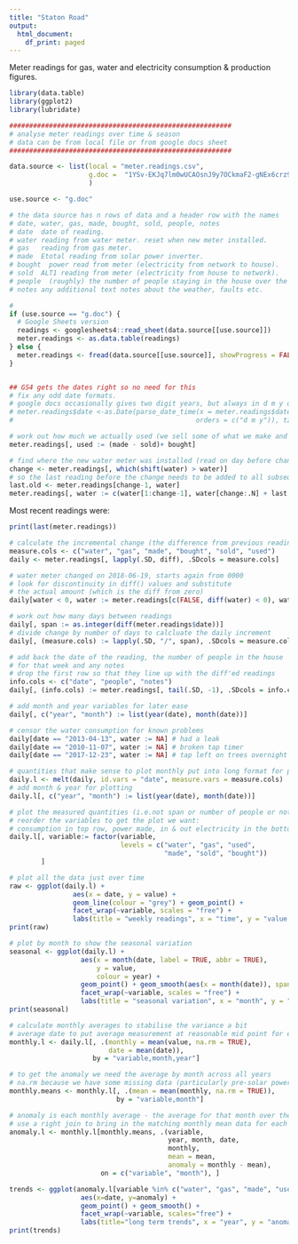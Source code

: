 ```yaml
---
title: "Staton Road"
output:
  html_document:
    df_print: paged
---
```


Meter readings for gas, water and electricity consumption & production figures.

```r
library(data.table)
library(ggplot2)
library(lubridate)

########################################################
# analyse meter readings over time & season
# data can be from local file or from google docs sheet
########################################################

data.source <- list(local = "meter.readings.csv",
                    g.doc =  "1YSv-EKJq7lm0wUCAOsnJ9y7OCkmaF2-gNEx6crz9diA"
                    )

use.source <- "g.doc"

# the data source has n rows of data and a header row with the names
# date, water, gas, made, bought, sold, people, notes
# date  date of reading.
# water reading from water meter. reset when new meter installed.
# gas   reading from gas meter.
# made  Etotal reading from solar power inverter.
# bought  power read from meter (electricity from network to house).
# sold  ALT1 reading from meter (electricity from house to network).
# people  (roughly) the number of people staying in the house over the period.
# notes any additional text notes about the weather, faults etc.
```


```r
#
if (use.source == "g.doc") {
  # Google Sheets version
  readings <- googlesheets4::read_sheet(data.source[[use.source]])
  meter.readings <- as.data.table(readings)
} else {
  meter.readings <- fread(data.source[[use.source]], showProgress = FALSE)
}


## GS4 gets the dates right so no need for this
# fix any odd date formats.
# google docs occasionally gives two digit years, but always in d m y order for my data
# meter.readings$date <-as.Date(parse_date_time(x = meter.readings$date, 
#                                              orders = c("d m y")), tz = "UTC")

# work out how much we actually used (we sell some of what we make and use all that we buy)
meter.readings[, used := (made - sold)+ bought]

# find where the new water meter was installed (read on day before change then at the end of the next week)
change <- meter.readings[, which(shift(water) > water)]
# so the last reading before the change needs to be added to all subsequent readings to get the cumulative reading
last.old <- meter.readings[change-1, water]
meter.readings[, water := c(water[1:change-1], water[change:.N] + last.old)]
```

Most recent readings were:
```r
print(last(meter.readings))
```

```r
# calculate the incremental change (the difference from previous reading)
measure.cols <- c("water", "gas", "made", "bought", "sold", "used")
daily <- meter.readings[, lapply(.SD, diff), .SDcols = measure.cols]

# water meter changed on 2018-06-19, starts again from 0000
# look for discontinuity in diff() values and substitute 
# the actual amount (which is the diff from zero)
daily[water < 0, water := meter.readings[c(FALSE, diff(water) < 0), water] ]

# work out how many days between readings
daily[, span := as.integer(diff(meter.readings$date))]
# divide change by number of days to calcluate the daily increment
daily[, (measure.cols) := lapply(.SD, "/", span), .SDcols = measure.cols]

# add back the date of the reading, the number of people in the house
# for that week and any notes
# drop the first row so that they line up with the diff'ed readings
info.cols <- c("date", "people", "notes")
daily[, (info.cols) := meter.readings[, tail(.SD, -1), .SDcols = info.cols]]

# add month and year variables for later ease
daily[, c("year", "month") := list(year(date), month(date))]

# censor the water consumption for known problems
daily[date == "2013-04-13", water := NA] # had a leak
daily[date == "2010-11-07", water := NA] # broken tap timer
daily[date == "2017-12-23", water := NA] # tap left on trees overnight

# quantities that make sense to plot monthly put into long format for plotting
daily.l <- melt(daily, id.vars = "date", measure.vars = measure.cols)
# add month & year for plotting
daily.l[, c("year", "month") := list(year(date), month(date))]
```
```r
# plot the measured quantities (i.e.not span or number of people or notes) monthly
# reorder the variables to get the plot we want: 
# consumption in top row, power made, in & out electricity in the bottom row
daily.l[, variable:= factor(variable, 
                            levels = c("water", "gas", "used", 
                                       "made", "sold", "bought"))
        ]
```
```r
# plot all the data just over time
raw <- ggplot(daily.l) + 
                aes(x = date, y = value) + 
                geom_line(colour = "grey") + geom_point() + 
                facet_wrap(~variable, scales = "free") +
                labs(title = "weekly readings", x = "time", y = "value per day")
print(raw)
```
```r
# plot by month to show the seasonal variation
seasonal <- ggplot(daily.l) + 
                  aes(x = month(date, label = TRUE, abbr = TRUE), 
                      y = value, 
                      colour = year) + 
                  geom_point() + geom_smooth(aes(x = month(date)), span = 0.4) +
                  facet_wrap(~variable, scales = "free") + 
                  labs(title = "seasonal variation", x = "month", y = "value")
print(seasonal)
```
```r
# calculate monthly averages to stabilise the variance a bit
# average date to put average measurement at reasonable mid point for each month
monthly.l <- daily.l[, .(monthly = mean(value, na.rm = TRUE), 
                         date = mean(date)), 
                     by = "variable,month,year"]

# to get the anomaly we need the average by month across all years
# na.rm because we have some missing data (particularly pre-solar power figures)
monthly.means <- monthly.l[, .(mean = mean(monthly, na.rm = TRUE)),
                           by = "variable,month"]
```
```r
# anomaly is each monthly average - the average for that month over the whole data set
# use a right join to bring in the matching monthly mean data for each variable
anomaly.l <- monthly.l[monthly.means, .(variable, 
                                        year, month, date, 
                                        monthly, 
                                        mean = mean, 
                                        anomaly = monthly - mean),
                       on = c("variable", "month"), ]

trends <- ggplot(anomaly.l[variable %in% c("water", "gas", "made", "used"),]) + 
                  aes(x=date, y=anomaly) + 
                  geom_point() + geom_smooth() +
                  facet_wrap(~variable, scales="free") + 
                  labs(title="long term trends", x = "year", y = "anomaly")
print(trends)
```